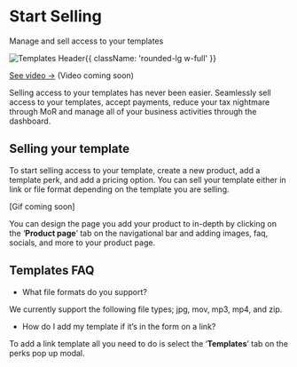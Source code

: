 
<HeroPattern />

<div className='lead'>

# Start Selling

Manage and sell access to your templates

![Templates Header](https://i.imgur.com/RvT7RvS.png){{ className: 'rounded-lg w-full' }}

[See video →]() (Video coming soon)

Selling access to your templates has never been easier. Seamlessly sell access to your templates, accept payments, reduce your tax nightmare through MoR and manage all of your business activities through the dashboard.

## Selling your template

To start selling access to your template, create a new product, add a template perk, and add a pricing option. You can sell your template either in link or file format depending on the template you are selling.

[Gif coming soon]

You can design the page you add your product to in-depth by clicking on the ‘**Product page**’ tab on the navigational bar and adding images, faq, socials, and more to your product page.

## Templates FAQ

- What file formats do you support?

We currently support the following file types; jpg, mov, mp3, mp4, and zip.

- How do I add my template if it’s in the form on a link?

To add a link template all you need to do is select the ‘**Templates**’ tab on the perks pop up modal.

</div>